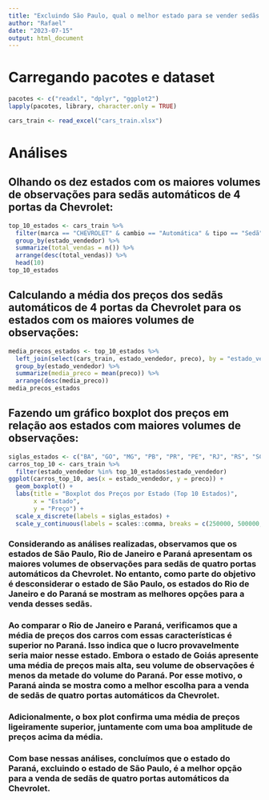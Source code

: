 ---
title: "Excluindo São Paulo, qual o melhor estado para se vender sedãs de 4 portas automáticos da Chevrolet?"
author: "Rafael"
date: "2023-07-15"
output: html_document
---
# Carregando pacotes e dataset
```{r package, message=FALSE, results='hide'}
pacotes <- c("readxl", "dplyr", "ggplot2")
lapply(pacotes, library, character.only = TRUE)
```
```{r load}
cars_train <- read_excel("cars_train.xlsx")
```

# Análises

## Olhando os dez estados com os maiores volumes de observações para sedãs automáticos de 4 portas da Chevrolet:
```{r table}
top_10_estados <- cars_train %>%
  filter(marca == "CHEVROLET" & cambio == "Automática" & tipo == "Sedã" & num_portas == 4) %>%
  group_by(estado_vendedor) %>%
  summarize(total_vendas = n()) %>%
  arrange(desc(total_vendas)) %>%
  head(10)
top_10_estados
```

## Calculando a média dos preços dos sedãs automáticos de 4 portas da Chevrolet para os estados com os maiores volumes de observações:
```{r media, warning=FALSE}
media_precos_estados <- top_10_estados %>%
  left_join(select(cars_train, estado_vendedor, preco), by = "estado_vendedor") %>%
  group_by(estado_vendedor) %>%
  summarize(media_preco = mean(preco)) %>%
  arrange(desc(media_preco))
media_precos_estados
```

## Fazendo um gráfico boxplot dos preços em relação aos estados com maiores volumes de observações:
```{r box}
siglas_estados <- c("BA", "GO", "MG", "PB", "PR", "PE", "RJ", "RS", "SC", "SP" )
carros_top_10 <- cars_train %>%
  filter(estado_vendedor %in% top_10_estados$estado_vendedor)
ggplot(carros_top_10, aes(x = estado_vendedor, y = preco)) +
  geom_boxplot() +
  labs(title = "Boxplot dos Preços por Estado (Top 10 Estados)",
       x = "Estado",
       y = "Preço") +
  scale_x_discrete(labels = siglas_estados) +
  scale_y_continuous(labels = scales::comma, breaks = c(250000, 500000, 750000, 1000000))
```

### Considerando as análises realizadas, observamos que os estados de São Paulo, Rio de Janeiro e Paraná apresentam os maiores volumes de observações para sedãs de quatro portas automáticos da Chevrolet. No entanto, como parte do objetivo é desconsiderar o estado de São Paulo, os estados do Rio de Janeiro e do Paraná se mostram as melhores opções para a venda desses sedãs.

### Ao comparar o Rio de Janeiro e Paraná, verificamos que a média de preços dos carros com essas características é superior no Paraná. Isso indica que o lucro provavelmente seria maior nesse estado. Embora o estado de Goiás apresente uma média de preços mais alta, seu volume de observações é menos da metade do volume do Paraná. Por esse motivo, o Paraná ainda se mostra como a melhor escolha para a venda de sedãs de quatro portas automáticos da Chevrolet.

### Adicionalmente, o box plot confirma uma média de preços ligeiramente superior, juntamente com uma boa amplitude de preços acima da média. 

### Com base nessas análises, concluímos que o estado do Paraná, excluindo o estado de São Paulo, é a melhor opção para a venda de sedãs de quatro portas automáticos da Chevrolet.

